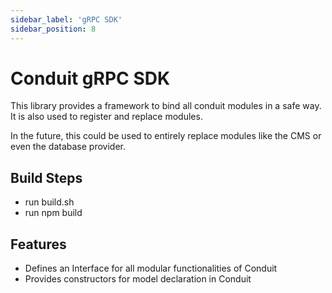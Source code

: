 ```yaml
---
sidebar_label: 'gRPC SDK'
sidebar_position: 8
---
```


# Conduit gRPC SDK

This library provides a framework to bind all conduit modules in a safe way.<br />
It is also used to register and replace modules.

In the future, this could be used to entirely replace modules like the CMS or even the database provider.

## Build Steps

- run build.sh
- run npm build

## Features

- Defines an Interface for all modular functionalities of Conduit
- Provides constructors for model declaration in Conduit
